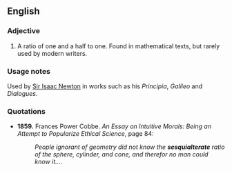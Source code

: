 ==English==

===Adjective===
{{en-adj|-}}

# {{mathematics}} A ratio of one and a half to one. Found in mathematical texts, but rarely used by modern writers.  


===Usage notes===
Used by [[w:Sir Isaac Newton|Sir Isaac Newton]] in works such as his ''Principia'', ''Galileo'' and ''Dialogues''.

===Quotations===
* '''1859.''' Frances Power Cobbe. ''An Essay on Intuitive Morals: Being an Attempt to Popularize Ethical Science'', page 84:
*:''People ignorant of geometry did not know the '''sesquialterate''' ratio of the sphere, cylinder, and cone, and therefor no man could know it....''